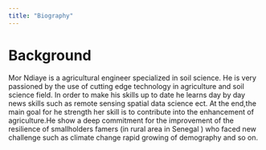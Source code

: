 ```yaml
---
title: "Biography"
---
```


# Background
Mor Ndiaye is a agricultural engineer specialized in soil science. He is very passioned by the use of cutting edge technology in agriculture and soil science field. In order to make his skills up to date he learns day by day news skills such as remote sensing spatial data science ect. At the end,the main goal for he strength her skill is to contribute into the enhancement of agriculture.He show a deep commitment for the improvement of the resilience of smallholders famers (in rural area in Senegal ) who faced new challenge such as climate change rapid growing of demography and so on.
